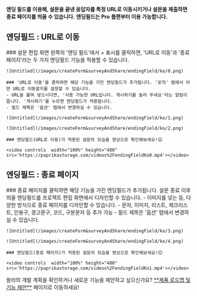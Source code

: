 
<Callout type='info' emoji="🔔">**엔딩 필드를 이용해, 설문을 끝낸 응답자를 특정 URL로 이동시키거나 설문을 제출하면 종료 페이지를 띄울 수 있습니다.**</Callout>
<Callout type='warning' emoji="⚠️">**엔딩필드는 Pro 플랜부터 이용 가능합니다.**</Callout>

## 엔딩필드 : URL로 이동

<Steps>
    ### 설문 편집 화면 왼쪽의 '엔딩 필드'에서 + 표시를 클릭하면, 'URL로 이동'과 '종료 페이지'라는 두 가지 엔딩필드 기능을 적용할 수 있습니다.

    ![Untitled](/images/createForm&surveyAndShare/endingField/ko/0.png)

    ### 'URL로 이동'을 클릭하면 해당 기능을 가진 엔딩필드가 추가됩니다. '로직' 탭에서 어떤 URL로 이동할지를 설정할 수 있습니다.
    - URL을 붙여 넣으시다면, '사용 가능한 URL입니다. 게시하기를 눌러 주세요'라는 알림이 뜹니다. '게시하기'를 누르면 엔딩필드가 적용됩니다.
    - 필드 제목은 '옵션' 탭에서 변경하실 수 있습니다.

    ![Untitled](/images/createForm&surveyAndShare/endingField/ko/1.png)

    ![Untitled](/images/createForm&surveyAndShare/endingField/ko/2.png)

    ### 엔딩필드(URL로 이동)가 적용된 설문의 모습을 영상으로 확인해보세요!😊

    <video controls  width="100%" height="480" src='https://paprikastorage.com/videos%2FendingFieldKo0.mp4'></video>

</Steps>

## 엔딩필드 : 종료 페이지

<Steps>
    ### 종료 페이지를 클릭하면 해당 기능을 가진 엔딩필드가 추가됩니다. 설문 종료 이후 띄울 엔딩필드를 프로젝트 편집 화면에서 디자인할 수 있습니다.
    - 이미지를 넣는 등, 다양한 방식으로 종료 페이지를 디자인할 수 있습니다.
    - 문자, 이미지, 리스트, 체크리스트, 인용구, 경고문구, 코드, 구분문자 등 추가 가능
    - 필드 제목은 '옵션' 탭에서 변경하실 수 있습니다.

    ![Untitled](/images/createForm&surveyAndShare/endingField/ko/3.png)

    ![Untitled](/images/createForm&surveyAndShare/endingField/ko/4.png)

    ### 엔딩필드(종료 페이지)가 적용된 설문의 모습을 영상으로 확인해보세요!😊

    <video controls  width="100%" height="480" src='https://paprikastorage.com/videos%2FendingFieldKo1.mp4'></video>
</Steps>

<Callout type='info' emoji="🔔">
    왈라의 개발 계획을 확인하거나 새로운 기능을 제안하고 싶으신가요? <a href='https://app.walla.my/support/featureRequest' target="_blank" rel="noopener noreferrer"
                                            style={{textDecoration: 'underline'}}>**제품 로드맵 및 기능 제안**</a> 페이지로 이동하세요!
</Callout>